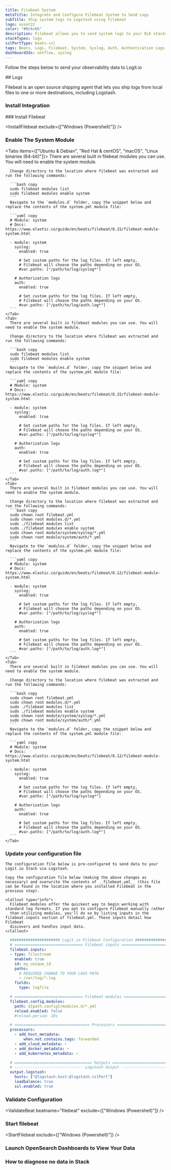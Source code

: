 ```yaml
---
title: Filebeat System
metaTitle: Integrate and Configure Filebeat System to Send Logs
subTitle: Ship system logs to Logstash using Filebeat
logo: asset22
color: "#0c6c6b"
description: Filebeat allows you to send system logs to your ELK stacks. Configure Filebeat to send system logs to Logstash or Elasticsearch.
stackTypes: logs
sslPortType: beats-ssl
tags: Beats, Logs, Filebeat, System, Syslog, Auth, Authentication Logs, Filebeat System
dashboardIds: netflow, syslog
---
```


Follow the steps below to send your observability data to Logit.io

<Steps>
  ## Logs

  Filebeat is an open source shipping agent that lets you ship logs from local files to one or more destinations, including Logstash.
  
  ### Install Integration
  <InstallIntegration/>
  ### Install Filebeat

  <InstallFilebeat exclude={["Windows (Powershell)"]} />

  ### Enable The System Module

  <Tabs items={["Ubuntu & Debian", "Red Hat & centOS", "macOS", "Linux binaries (64-bit)"]}>
    <Tab>
      There are several built in filebeat modules you can use. You will need to enable the system module.

      Change directory to the location where filebeat was extracted and run the following commands:

      ```bash copy
      sudo filebeat modules list
      sudo filebeat modules enable system
      ```
      Navigate to the `modules.d` folder, copy the snippet below and replace the contents of the system.yml module file:

      ```yaml copy
      # Module: system
      # Docs: https://www.elastic.co/guide/en/beats/filebeat/8.15/filebeat-module-system.html

      - module: system
        syslog:
          enabled: true

          # Set custom paths for the log files. If left empty,
          # Filebeat will choose the paths depending on your OS.
          #var.paths: ["/path/to/log/syslog*"]

        # Authorization logs
        auth:
          enabled: true

          # Set custom paths for the log files. If left empty,
          # Filebeat will choose the paths depending on your OS.
          #var.paths: ["/path/to/log/auth.log*"]
      ```
    </Tab>
    <Tab>
      There are several built in filebeat modules you can use. You will need to enable the system module.

      Change directory to the location where filebeat was extracted and run the following commands:

      ```bash copy
      sudo filebeat modules list
      sudo filebeat modules enable system
      ```
      Navigate to the `modules.d` folder, copy the snippet below and replace the contents of the system.yml module file:

      ```yaml copy
      # Module: system
      # Docs: https://www.elastic.co/guide/en/beats/filebeat/8.15/filebeat-module-system.html

      - module: system
        syslog:
          enabled: true

          # Set custom paths for the log files. If left empty,
          # Filebeat will choose the paths depending on your OS.
          #var.paths: ["/path/to/log/syslog*"]

        # Authorization logs
        auth:
          enabled: true

          # Set custom paths for the log files. If left empty,
          # Filebeat will choose the paths depending on your OS.
          #var.paths: ["/path/to/log/auth.log*"]
      ```
    </Tab>
    <Tab>
      There are several built in filebeat modules you can use. You will need to enable the system module.

      Change directory to the location where filebeat was extracted and run the following commands:
      ```bash copy
      sudo chown root filebeat.yml
      sudo chown root modules.d/*.yml
      sudo ./filebeat modules list
      sudo ./filebeat modules enable system
      sudo chown root module/system/syslog/*.yml
      sudo chown root module/system/auth/*.yml
      ```
      Navigate to the `modules.d` folder, copy the snippet below and replace the contents of the system.yml module file:

      ```yaml copy
      # Module: system
      # Docs: https://www.elastic.co/guide/en/beats/filebeat/8.12/filebeat-module-system.html

      - module: system
        syslog:
          enabled: true

          # Set custom paths for the log files. If left empty,
          # Filebeat will choose the paths depending on your OS.
          #var.paths: ["/path/to/log/syslog*"]

        # Authorization logs
        auth:
          enabled: true

          # Set custom paths for the log files. If left empty,
          # Filebeat will choose the paths depending on your OS.
          #var.paths: ["/path/to/log/auth.log*"]
      ```
    </Tab>
    <Tab>
      There are several built in filebeat modules you can use. You will need to enable the system module.

      Change directory to the location where filebeat was extracted and run the following commands:

      ```bash copy
      sudo chown root filebeat.yml
      sudo chown root modules.d/*.yml
      sudo ./filebeat modules list
      sudo ./filebeat modules enable system
      sudo chown root module/system/syslog/*.yml
      sudo chown root module/system/auth/*.yml
      ```
      Navigate to the `modules.d` folder, copy the snippet below and replace the contents of the system.yml module file:

      ```yaml copy
      # Module: system
      # Docs: https://www.elastic.co/guide/en/beats/filebeat/8.12/filebeat-module-system.html

      - module: system
        syslog:
          enabled: true

          # Set custom paths for the log files. If left empty,
          # Filebeat will choose the paths depending on your OS.
          #var.paths: ["/path/to/log/syslog*"]

        # Authorization logs
        auth:
          enabled: true

          # Set custom paths for the log files. If left empty,
          # Filebeat will choose the paths depending on your OS.
          #var.paths: ["/path/to/log/auth.log*"]
      ```
    </Tab>
  </Tabs>

  ### Update your configuration file

    The configuration file below is pre-configured to send data to your Logit.io Stack via Logstash.
      
    Copy the configuration file below (making the above changes as necessary) and overwrite the contents of __filebeat.yml__ (this file can be found in the location where you installed Filebeat in the previous step).

    <Callout type="info">
      Filebeat modules offer the quickest way to begin working with standard log formats. If you opt to configure Filebeat manually rather 
      than utilizing modules, you'll do so by listing inputs in the filebeat.inputs section of filebeat.yml. These inputs detail how Filebeat 
      discovers and handles input data.  
    </Callout>
    
```yml copy filename="filebeat.yml" showLineNumbers /@logstash.host/ /@logstash.sslPort/
  ###################### Logit.io Filebeat Configuration ########################
  # ============================== Filebeat inputs ==============================
  filebeat.inputs:
  - type: filestream
    enabled: true
    id: my_unique_id
    paths:
      # REQUIRED CHANGE TO YOUR LOGS PATH
      - /var/log/*.log
    fields:
      type: logfile

  # ============================== Filebeat modules ==============================
  filebeat.config.modules:
    path: ${path.config}/modules.d/*.yml
    reload.enabled: false
    #reload.period: 10s

  # ================================= Processors =================================
  processors:
    - add_host_metadata:
        when.not.contains.tags: forwarded
    - add_cloud_metadata: ~
    - add_docker_metadata: ~
    - add_kubernetes_metadata: ~

  # ================================== Outputs ===================================
  # ------------------------------ Logstash Output -------------------------------
  output.logstash:
    hosts: ["@logstash.host:@logstash.sslPort"]
    loadbalance: true
    ssl.enabled: true
  ```

  ### Validate Configuration

  <ValidateBeat beatname="filebeat" exclude={["Windows (Powershell)"]} />

  ### Start filebeat

  <StartFilebeat exclude={["Windows (Powershell)"]} />

  ### Launch OpenSearch Dashboards to View Your Data

  <LaunchVisualizer type="logs" />

  ### How to diagnose no data in Stack

  <DiagnoseNoData />

</Steps>